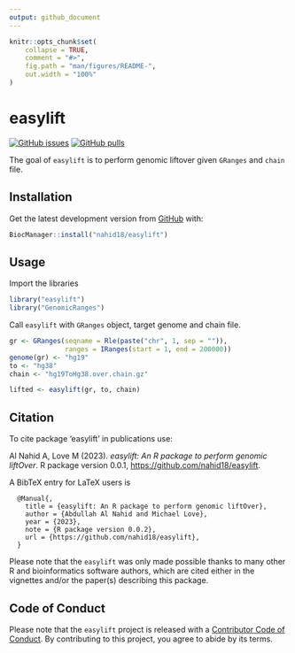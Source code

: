 ```yaml
---
output: github_document
---
```


```r
knitr::opts_chunk$set(
    collapse = TRUE,
    comment = "#>",
    fig.path = "man/figures/README-",
    out.width = "100%"
)
```

# easylift

<!-- badges: start -->
[![GitHub issues](https://img.shields.io/github/issues/nahid18/easylift)](https://github.com/nahid18/easylift/issues)
[![GitHub pulls](https://img.shields.io/github/issues-pr/nahid18/easylift)](https://github.com/nahid18/easylift/pulls)
<!-- badges: end -->

The goal of `easylift` is to perform genomic liftover given `GRanges` and `chain` file.

## Installation

Get the latest development version from [GitHub](https://github.com/nahid18/easylift) with:

```r
BiocManager::install("nahid18/easylift")
```
## Usage

Import the libraries
```r
library("easylift")
library("GenomicRanges")
```

Call `easylift` with `GRanges` object, target genome and chain file.

```r
gr <- GRanges(seqname = Rle(paste("chr", 1, sep = "")),
              ranges = IRanges(start = 1, end = 200000))
genome(gr) <- "hg19"
to <- "hg38"
chain <- "hg19ToHg38.over.chain.gz"

lifted <- easylift(gr, to, chain)
```

## Citation

To cite package ‘easylift’ in publications use:

  Al Nahid A, Love M (2023). _easylift: An R package to perform
  genomic liftOver_. R package version 0.0.1,
  <https://github.com/nahid18/easylift>.


A BibTeX entry for LaTeX users is

```
  @Manual{,
    title = {easylift: An R package to perform genomic liftOver},
    author = {Abdullah Al Nahid and Michael Love},
    year = {2023},
    note = {R package version 0.0.2},
    url = {https://github.com/nahid18/easylift},
  }
```

Please note that the `easylift` was only made possible thanks to many other R and bioinformatics software authors, which are cited either in the vignettes and/or the paper(s) describing this package.

## Code of Conduct

Please note that the `easylift` project is released with a [Contributor Code of Conduct](http://bioconductor.org/about/code-of-conduct/). By contributing to this project, you agree to abide by its terms.




